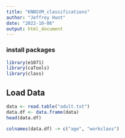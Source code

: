 ---
title: "KNNSVM_classifications"
author: "Jeffrey Hunt"
date: "2022-10-06"
output: html_document
---
### install packages
```{r}
library(e1071)
library(caTools)
library(class)
```



## Load Data
```{r}
data <- read.table("adult.txt")
data.df <- data.frame(data)
head(data.df)

colnames(data.df) -> c("age", "workclass")

```

